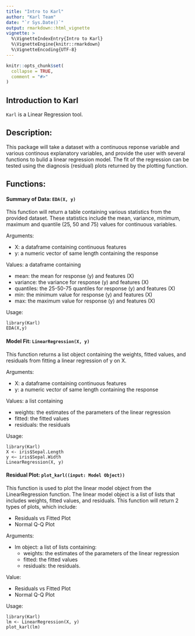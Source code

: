 ```yaml
---
title: "Intro to Karl"
author: "Karl Team"
date: "`r Sys.Date()`"
output: rmarkdown::html_vignette
vignette: >
  %\VignetteIndexEntry{Intro to Karl}
  %\VignetteEngine{knitr::rmarkdown}
  %\VignetteEncoding{UTF-8}
---
```


```r
knitr::opts_chunk$set(
  collapse = TRUE,
  comment = "#>"
)
```


## Introduction to Karl

`Karl` is a Linear Regression tool.

## Description:

This package will take a dataset with a continuous reponse variable and various continous explanatory variables, and provide the user with several functions to bulid a linear regression model. The fit of the regression can be tested using the diagnosis (residual) plots returned by the plotting function.
 
## Functions: 

#### Summary of Data: `EDA(X, y)`   
This function will return a table containing various statistics from the provided dataset. These statistics include the mean, variance, minimum, maximum and quantile (25, 50 and 75) values for continuous variables.

Arguments:

  - X: a dataframe containing continuous features
  - y: a numeric vector of same length containing the response

Values: a dataframe containing 

  - mean: the mean for response (y) and features (X)
  - variance: the variance for response (y) and features (X)
  - quantiles: the 25-50-75 quantiles for response (y) and features (X)
  - min: the minimum value for response (y) and features (X)
  - max: the maximum value for response (y) and features (X)
  
Usage: 

```
library(Karl)
EDA(X,y)
```

#### Model Fit: `LinearRegression(X, y)` 

 This function returns a list object containing the weights, fitted values, and residuals from fitting a linear regression  of y on X.
 
Arguments:
 
   - X: a dataframe containing continuous features
   - y: a numeric vector of same length containing the response

Values: a list containing

  - weights: the estimates of the parameters of the linear regression
  - fitted: the fitted values
  - residuals: the residuals

Usage:

```
library(Karl)
X <- iris$Sepal.Length
y <– iris$Sepal.Width
LinearRegression(X, y)
```

#### Residual Plot: `plot_karl((input: Model Object))` 

This function is used to plot the linear model object from the LinearRegression function. The linear model object is a list of lists that includes weights, fitted values, and residuals. This function will return 2 types of plots, which include:

  - Residuals vs Fitted Plot
  - Normal Q-Q Plot

Arguments:

  - lm object: a list of lists containing:
  	- weights: the estimates of the parameters of the linear regression
  	- fitted: the fitted values
  	- residuals: the residuals.

Value:

  - Residuals vs Fitted Plot
  - Normal Q-Q Plot
  
Usage:

```
library(Karl)
lm <- LinearRegression(X, y)
plot_karl(lm)
```






